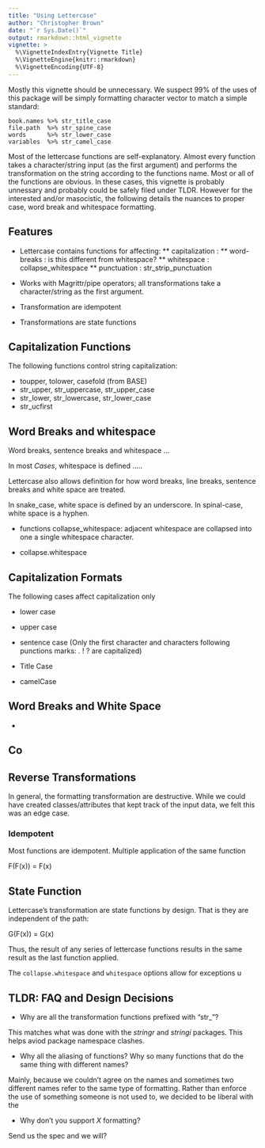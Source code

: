 ```yaml
---
title: "Using Lettercase"
author: "Christopher Brown"
date: "`r Sys.Date()`"
output: rmarkdown::html_vignette
vignette: >
  %\VignetteIndexEntry{Vignette Title}
  %\VignetteEngine{knitr::rmarkdown}
  %\VignetteEncoding{UTF-8}
---
```


Mostly this vignette should be unnecessary. We suspect 99% of the uses of this 
package will be simply formatting character vector to match a simple standard:

    book.names %>% str_title_case
    file.path  %>% str_spine_case
    words      %>% str_lower_case
    variables  %>% str_camel_case

Most of the lettercase functions are self-explanatory. Almost every function 
takes a character/string input (as the first argument) and performs the 
transformation on the string according to the functions name. Most or all of the 
functions are obvious.  In these cases, this vignette is probably unnessary and 
probably could be safely filed under TLDR. However for the interested and/or 
masocistic, the following details the nuances to proper case, word break and 
whitespace formatting.


## Features

* Lettercase contains functions for affecting:
** capitalization :
** word-breaks    : is this different from whitespace? 
** whitespace     : collapse_whitespace
** punctuation    : str_strip_punctuation

* Works with Magrittr/pipe operators; all transformations take a 
character/string as the first argument.

* Transformation are idempotent
* Transformations are state functions


## Capitalization Functions

The following functions control string capitalization:

* toupper, tolower, casefold (from BASE)
* str_upper, str_uppercase, str_upper_case
* str_lower, str_lowercase, str_lower_case
* str_ucfirst


## Word Breaks and whitespace

Word breaks, sentence breaks and whitespace ...

In most *Cases*, whitespace is defined ..... 

Lettercase also allows definition for how word breaks, line breaks, sentence 
breaks and white space are treated.

In snake_case, white space is defined by an underscore.
In spinal-case, white space is a hyphen.

* functions collapse_whitespace: adjacent whitespace are collapsed into one 
  a single whitespace character.

* collapse.whitespace

## Capitalization Formats 

The following cases affect capitalization only

* lower case
* upper case
* sentence case (Only the first character and characters following punctions 
marks: . ! ? are capitalized)
* Title Case


* camelCase

## Word Breaks and White Space 

* 

## Co

## Reverse Transformations  

In general, the formatting transformation are destructive.  While we could have
created classes/attributes that kept track of the input data, we felt this was 
an edge case. 

### Idempotent 

Most functions are idempotent. Multiple application of the same function 

  F(F(x)) = F(x) 
  
  
## State Function 

Lettercase's transformation are state functions by design. That is they are 
independent of the path: 

  G(F(x)) = G(x)

Thus, the result of any series of lettercase functions results in the same 
result as the last function applied.

The `collapse.whitespace` and `whitespace` options allow for exceptions u


## TLDR: FAQ and Design Decisions

* Why are all the transformation functions prefixed with "str_"? 

This matches what was done with the _stringr_ and _stringi_ packages. This helps
aviod package namespace clashes. 


* Why all the aliasing of functions?  Why so many functions that do the same 
thing with different names?

Mainly, because we couldn't agree on the names and sometimes two different names
refer to the same type of formatting. Rather than enforce the use of something 
someone is not used to, we decided to be liberal with the 


* Why don't you support _X_ formatting?

Send us the spec and we will?


